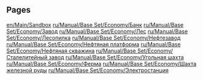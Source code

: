 
== Pages ==
[[en/Main/Sandbox]]
[[ru/Manual/Base Set/Economy/Банк]]
[[ru/Manual/Base Set/Economy/Завод]]
[[ru/Manual/Base Set/Economy/Лес]]
[[ru/Manual/Base Set/Economy/Лесопилка]]
[[ru/Manual/Base Set/Economy/Нефтезавод]]
[[ru/Manual/Base Set/Economy/Нефтяная платформа]]
[[ru/Manual/Base Set/Economy/Нефтяная скважина]]
[[ru/Manual/Base Set/Economy/Сталелитейный завод]]
[[ru/Manual/Base Set/Economy/Угольная шахта]]
[[ru/Manual/Base Set/Economy/Ферма]]
[[ru/Manual/Base Set/Economy/Шахта железной руды]]
[[ru/Manual/Base Set/Economy/Электростанция]]
